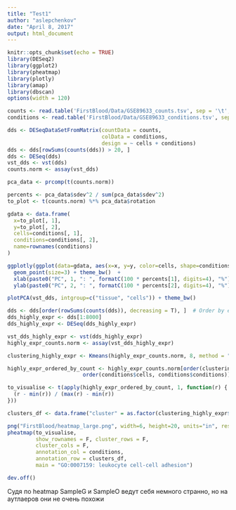 ```yaml
---
title: "Test1"
author: "aslepchenkov"
date: "April 8, 2017"
output: html_document
---
```


```r
knitr::opts_chunk$set(echo = TRUE)
library(DESeq2)
library(ggplot2)
library(pheatmap)
library(plotly)
library(amap)
library(dbscan)
options(width = 120)
```

```r
counts <- read.table('FirstBlood/Data/GSE89633_counts.tsv', sep = '\t', row.names = 1, header=1)
conditions <- read.table('FirstBlood/Data/GSE89633_conditions.tsv', sep = '\t', row.names = 1, header=1)
```


```r
dds <- DESeqDataSetFromMatrix(countData = counts,
                              colData = conditions,
                              design = ~ cells + conditions)
dds <- dds[rowSums(counts(dds)) > 20, ]
dds <- DESeq(dds)
vst_dds <- vst(dds)
counts.norm <- assay(vst_dds)
```


```r
pca_data <- prcomp(t(counts.norm))

percents <- pca_data$sdev^2 / sum(pca_data$sdev^2)
to_plot <- t(counts.norm) %*% pca_data$rotation

gdata <- data.frame(
  x=to_plot[, 1],
  y=to_plot[, 2],
  cells=conditions[, 1],
  conditions=conditions[, 2],
  name=rownames(conditions)
)

ggplotly(ggplot(data=gdata, aes(x=x, y=y, color=cells, shape=conditions, text=name)) +
  geom_point(size=3) + theme_bw()  +
  xlab(paste0("PC", 1, ": ", formatC(100 * percents[1], digits=4), "%")) +
  ylab(paste0("PC", 2, ": ", formatC(100 * percents[2], digits=4), "%")))

plotPCA(vst_dds, intgroup=c("tissue", "cells")) + theme_bw()
```

```r

dds <- dds[order(rowSums(counts(dds)), decreasing = T), ]  # Order by expression level
dds_highly_expr <- dds[1:8000]  
dds_highly_expr <- DESeq(dds_highly_expr)

vst_dds_highly_expr <- vst(dds_highly_expr)
highly_expr_counts.norm <- assay(vst_dds_highly_expr)

clustering_highly_expr <- Kmeans(highly_expr_counts.norm, 8, method = "correlation", iter.max = 20000)

highly_expr_ordered_by_count <- highly_expr_counts.norm[order(clustering_highly_expr$cluster), 
                        order(conditions$cells, conditions$conditions)]

to_visualise <- t(apply(highly_expr_ordered_by_count, 1, function(r) {
  (r - min(r)) / (max(r) - min(r))
}))

clusters_df <- data.frame("cluster" = as.factor(clustering_highly_expr$cluster))

png("FirstBlood/heatmap_large.png", width=6, height=20, units="in", res=300)
pheatmap(to_visualise, 
         show_rownames = F, cluster_rows = F,
         cluster_cols = F,
         annotation_col = conditions, 
         annotation_row = clusters_df,
         main = "GO:0007159: leukocyte cell-cell adhesion")

dev.off()


```

Судя по heatmap SampleG и SampleO ведут себя немного странно, но на аутлаеров они не очень похожи





